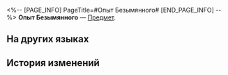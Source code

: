 <%-- [PAGE_INFO]
PageTitle=#Опыт Безымянного#
[END_PAGE_INFO] --%>
{{Предмет Инфобокс
|id          = 52
|Изображение = Предмет Опыт Безымянного.png
|Тип         = 
|Инвентарь   = 
|Редкость    = 3
|Эффект      = 
|Описание    = Используется для повышения уровня Чести Безымянных.
}}
{{Описание|Примите дары тех, кто пришёл раньше, и начните свою собственную первопроходческую экспедицию.<br /><br />''«Опыт часто имеет свою цену, но именно поэтому он незаменим».''}}
'''Опыт Безымянного''' — [[Предмет]].

==На других языках==
{{На других языках
|en   = The Nameless EXP
|zhs  = 无名客的经验
|zht  = 無名客的經驗
|ja   = ナナシビトの経験
|ko   = 무명객의 경험
|es   = EXP anónima
|fr   = EXP des Sans Noms
|ru   = Опыт Безымянного
|th   = EXP นิรนาม
|vi   = EXP Khách Vô Danh
|de   = EP der Namenlosen
|id   = The Nameless EXP
|pt   = EXP dos Inominados
}}

==История изменений==
{{История изменений|3.5}}